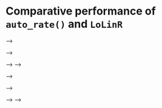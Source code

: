 # Comparative performance of `auto_rate()` and `LoLinR`

<!-- <!-- In this vignette we compare `auto_rate()` to a different method for detecting linear regions in time series data. --> -->

<!-- To our current knowledge, one other R package, [`LoLinR`](https://colin-olito.github.io/LoLinR/vignettes/LoLinR.html) (Olito et al. 2017), performs ranking techniques on time series data. -->
<!-- <!-- This is similar to `respR`'s `auto_rate()` function which contains a method (`method = "linear"`) to detect linear regions. --> -->
<!-- The two packages use fundamentally different techniques to estimate linear regions of data. -->
<!-- We detail `auto_rate()`'s methods [here](https://januarharianto.github.io/respR/articles/auto_rate.html).  -->
<!-- `LoLinR`'s methods can be found in their online vignette [here](https://colin-olito.github.io/LoLinR/vignettes/LoLinR.html), and Olito et al. (JEB, 2017).  -->

<!-- To summarise the main differences between the two methods: -->

<!-- <!-- LoLinR is designed to be able to do this on any time series datasets, not just respirometry data.  --> -->
<!-- <!-- However, the same is true of `auto_rate()`; while `respR` has a focus as an end-to-end solution for processing and analysing respirometry experiments, `auto_rate()` can similarly be used on any data.  --> -->

<!-- <!-- The two methods use fundamentally different techniques to detect linear regions of data; we detail `auto_rate()` methods [here](https://januarharianto.github.io/respR/articles/auto_rate.html). `LoLinR` methods can be found in `LoLinR`'s online vignette [here](https://github.com/colin-olito/LoLinR), and Olito et al. (JEB, 2017). To summarise the main differences: --> -->

<!-- 1. `auto_rate()` uses machine learning techniques to detect linear segments first before running linear regressions on these data regions. `LoLinR`, by contrast, performs all possible linear regressions on the data first, and then implements a ranking algorithm such that the most linear regions are top-ranked.  -->

<!-- 2. `LoLinR`'s algorithms use three different metrics to select linear data, in which at least one performs very well to detect linear segments -- even if a small amount data is provided (<100 samples). In comparison, `auto_rate()` uses only one method  (kernel density estimation), which performs less accurately at smaller sample sizes, but that accuracy increases greatly with more data available. -->

<!-- <!-- 3. `auto_rate()` is several orders of magnitude faster, even as it performs hundreds to thousands of rolling regressions at a time. It is a better option for large data, while LoLinR might be the function of choice for smaller datasets since its speed decreases *exponentially* as data gets bigger.  --> -->

<!-- 3. Because `auto_rate()` detects linear data first before it performs linear regressions, it is several orders of magnitude faster than `LoLinR`. Thus `auto_rate()` is ideal for large data. On the other hand, `LoLinR` is restricted to small datasets (see below).  -->

<!-- Thus, even though both packages can perform linear metric analysis and determine the "most linear" section of a plot, the user will observe varying differences between the two methods used (see Comparisons section below). -->

<!-- ## Processing times -->

<!-- The main function in `LoLinR` is called `rankLocReg()`.  -->
<!-- The time it takes this function to process data follows an exponential relationship with its length, illustrated below: -->

<!-- ```{r, echo = F, out.width = "700px"} -->
<!-- knitr::include_graphics("https://raw.githubusercontent.com/januarharianto/respR/develop/vignettes/img/lolinr_times.png") -->
<!-- ``` -->


<!-- `rankLocReg()` was run on different sized datasets (blue dots) and the time to completion recorded.  -->
<!-- These analyses were run in RStudio on the same dataset subset to the appropriate length, on a 2017 Macbook Pro with 3.1 GHz Intel Core i5 processor, 16GB RAM, and no other applications running.  -->
<!-- The orange dots are estimated completion times for larger datasets extrapolated from the results.  -->
<!-- **Note the log scale.** -->



<!-- As we can see, any dataset larger than around 400 to 500 in length takes a prohibitively long time to be processed by `rankLocReg()`.  -->
<!-- In a test under the same conditions, `auto_rate()` processed a dataset of 5000 datapoints in size in 1.25 seconds; `rankLocReg()` would take 47 days.  -->
<!-- One dataset included in `respR` (`squid.rd`) is over 34,000 datapoints in length. `auto_rate()` completed analysis of this dataset in 18.5 seconds; under the exponential relationship of `rankLocReg()` this would take approximately *163 years* to be processed.  -->
<!-- In reality, it is likely (as we have experienced) RAM limits will cause the `rankLocReg()` process to crash well before these durations are reached.  -->

<!-- <!-- Therefore, it is clear `rankLocReg()` is not a practical solution for analysis of data more than a few hundred datapoints long.  --> -->
<!-- The developers of `LoLinR` are aware of the processing limitations of `rankLocReg()`, and in the documentaton for the package recommend thinning (i.e. subsampling) datasets longer than 500 in length using another function that they provided, `thinData()`. -->
<!-- <!-- However, thinning datasets of thousands to tens of thousands of datapoints to only a few hundred would inevitably cause loss of information and is not an acceptable solution.  --> -->
<!-- However, thinning datasets of thousands to tens of thousands of datapoints to only a few hundred would inevitably cause loss of information, which may not be desirable in certain use cases. -->

<!-- ## Comparisons -->

<!-- We provide below comparisons of the outputs of `auto_rate()` and `rankLocReg()` on simulated data generated by the `sim_data()` function and on real experimental data included in both packages. -->
<!-- Because of `rankLocReg()`'s limitations for large data, the analysis of all data in these comparisons is restricted to 150 data points.  -->
<!-- There are no such restrictions in `auto_rate()`, so for experimental data it was used without modifications to its length. However for `rankLocReg()` they were, as recommended in the `LoLinR` documentation, subsampled beforehand to 150 datapoints in length using the `thinData()` function.  -->
<!-- Because `rankLocReg()` has three different methods (`z`, `eq`, and `pc`) to rank the data, for the comparisons below we selected the most accurate method that best ranked the data in each case. -->

<!-- We show the output diagnostic plots for each function on six sample data analyses, plus a summary of the top ranked linear section identified showing the rate, and start and end times of the estimated linear region. -->


<!-- ### Simulated data: default -->

<!-- ```{r, echo=FALSE} -->
<!-- library(respR) -->
<!-- library(LoLinR) -->
<!-- ``` -->

<!-- ```{r, results=FALSE} -->
<!-- set.seed(769) -->
<!-- sim1 <- sim_data(150) -->
<!-- ## respR: -->
<!-- rspr1 <- auto_rate(sim1$df) -->
<!-- ``` -->

<!-- ```{r, fig.height=8} -->
<!-- ## LoLinR: -->
<!-- lir1 <- rankLocReg(xall = sim1$df$x, yall = sim1$df$y, 0.2, method = 'pc') -->
<!-- plot(lir1) -->
<!-- ``` -->


<!-- ```{r, echo = FALSE} -->
<!-- ## respR -->
<!-- rir_r <- rspr1$rate[1] #rate -->
<!-- rir_s <- rspr1$summary$time[1] #start time -->
<!-- rir_e <- rspr1$summary$endtime[1] #end time -->
<!-- ## LoLinR -->
<!-- lir_r <- lir1$allRegs$b1[1] -->
<!-- lir_s <- lir1$allRegs$Lbound[1] -->
<!-- lir_e <- lir1$allRegs$Rbound[1] -->
<!-- ``` -->

<!-- ```{r, echo = FALSE} -->
<!-- ## Compare top ranked outputs -->

<!-- ## respR -->
<!-- cat("Compare top ranked outputs") -->
<!-- cat(" ") -->
<!-- cat("respR") -->
<!-- cat(paste0("Rate: ", round(rir_r, 4))) #rate -->
<!-- cat(paste0("Start Time: ", rir_s)) #rate -->
<!-- cat(paste0("End Time: ", rir_e)) #rate -->
<!-- cat(" ") -->
<!-- cat("LoLinR") -->
<!-- cat(paste0("Rate: ", round(lir_r, 4))) #rate -->
<!-- cat(paste0("Start Time: ", lir_s)) #rate -->
<!-- cat(paste0("End Time: ", lir_e)) #rate -->
<!-- ``` -->

<!-- ### Simulated data: corrupted -->

<!-- ```{r, results=FALSE} -->
<!-- set.seed(112) -->
<!-- sim2 <- sim_data(150, type = "corrupted") -->
<!-- ## respR: -->
<!-- rspr2 <- auto_rate(sim2$df) -->
<!-- ``` -->

<!-- ```{r, fig.height=8} -->
<!-- ## LoLinR: -->
<!-- lir2 <- rankLocReg(xall = sim2$df$x, yall = sim2$df$y, 0.2, "pc") -->
<!-- plot(lir2) -->
<!-- ``` -->

<!-- ```{r, echo = FALSE} -->
<!-- ## respR -->
<!-- rir_r <- rspr2$rate[1] #rate -->
<!-- rir_s <- rspr2$summary$time[1] #start time -->
<!-- rir_e <- rspr2$summary$endtime[1] #end time -->
<!-- ## LoLinR -->
<!-- lir_r <- lir2$allRegs$b1[1] -->
<!-- lir_s <- lir2$allRegs$Lbound[1] -->
<!-- lir_e <- lir2$allRegs$Rbound[1] -->
<!-- ``` -->

<!-- ```{r, echo = FALSE} -->
<!-- ## Compare top ranked outputs -->

<!-- ## respR -->
<!-- cat("Compare top ranked outputs") -->
<!-- cat(" ") -->
<!-- cat("respR") -->
<!-- cat(paste0("Rate: ", round(rir_r, 4))) #rate -->
<!-- cat(paste0("Start Time: ", rir_s)) #rate -->
<!-- cat(paste0("End Time: ", rir_e)) #rate -->
<!-- cat(" ") -->
<!-- cat("LoLinR") -->
<!-- cat(paste0("Rate: ", round(lir_r, 4))) #rate -->
<!-- cat(paste0("Start Time: ", lir_s)) #rate -->
<!-- cat(paste0("End Time: ", lir_e)) #rate -->
<!-- ``` -->

<!-- ### Simulated data: segmented -->

<!-- ```{r, results=FALSE} -->
<!-- set.seed(546) -->
<!-- sim3 <- sim_data(150, type = "segmented") -->
<!-- ## respR: -->
<!-- rspr3 <- auto_rate(sim3$df) -->
<!-- ``` -->

<!-- ```{r, fig.height=8} -->
<!-- ## LoLinR: -->
<!-- lir3 <- rankLocReg(xall = sim3$df$x, yall = sim3$df$y, 0.2, "pc") -->
<!-- plot(lir3) -->
<!-- ``` -->

<!-- ```{r, echo = FALSE} -->
<!-- ## respR -->
<!-- rir_r <- rspr3$rate[1] #rate -->
<!-- rir_s <- rspr3$summary$time[1] #start time -->
<!-- rir_e <- rspr3$summary$endtime[1] #end time -->
<!-- ## LoLinR -->
<!-- lir_r <- lir3$allRegs$b1[1] -->
<!-- lir_s <- lir3$allRegs$Lbound[1] -->
<!-- lir_e <- lir3$allRegs$Rbound[1] -->
<!-- ``` -->

<!-- ```{r, echo = FALSE} -->
<!-- ## Compare top ranked outputs -->

<!-- ## respR -->
<!-- cat("Compare top ranked outputs") -->
<!-- cat(" ") -->
<!-- cat("respR") -->
<!-- cat(paste0("Rate: ", round(rir_r, 4))) #rate -->
<!-- cat(paste0("Start Time: ", rir_s)) #rate -->
<!-- cat(paste0("End Time: ", rir_e)) #rate -->
<!-- cat(" ") -->
<!-- cat("LoLinR") -->
<!-- cat(paste0("Rate: ", round(lir_r, 4))) #rate -->
<!-- cat(paste0("Start Time: ", lir_s)) #rate -->
<!-- cat(paste0("End Time: ", lir_e)) #rate -->
<!-- ``` -->

<!-- ### Experimental data: UrchinData from LoLinR -->

<!-- ```{r, results=FALSE} -->
<!-- ## respR: -->
<!-- Urch1 <- select(UrchinData, 1, 4) -->

<!-- respr_urchindata <- auto_rate(Urch1) -->
<!-- ``` -->

<!-- ```{r, fig.height=8} -->
<!-- ## LoLinR: -->
<!-- lolinr_urchindata  <-  rankLocReg(xall=UrchinData$time, yall=UrchinData$C, alpha=0.2, method="z") -->
<!-- plot(lolinr_urchindata) -->
<!-- ``` -->

<!-- ```{r, echo = FALSE} -->
<!-- ## respR -->
<!-- rir_r <- respr_urchindata$rate[1] #rate -->
<!-- rir_s <- respr_urchindata$summary$time[1] #start time -->
<!-- rir_e <- respr_urchindata$summary$endtime[1] #end time -->
<!-- ## LoLinR -->
<!-- lir_r <- lolinr_urchindata$allRegs$b1[1] -->
<!-- lir_s <- UrchinData$time[lolinr_urchindata$allRegs$Lbound[1]] -->
<!-- lir_e <- UrchinData$time[lolinr_urchindata$allRegs$Rbound[1]] -->
<!-- ``` -->

<!-- ```{r, echo = FALSE} -->
<!-- ## Compare top ranked outputs -->

<!-- ## respR -->
<!-- cat("Compare top ranked outputs") -->
<!-- cat(" ") -->
<!-- cat("respR") -->
<!-- cat(paste0("Rate: ", round(rir_r, 4))) #rate -->
<!-- cat(paste0("Start Time: ", rir_s)) #rate -->
<!-- cat(paste0("End Time: ", rir_e)) #rate -->
<!-- cat(" ") -->
<!-- cat("LoLinR") -->
<!-- cat(paste0("Rate: ", round(lir_r, 4))) #rate -->
<!-- cat(paste0("Start Time: ", lir_s)) #rate -->
<!-- cat(paste0("End Time: ", lir_e)) #rate -->
<!-- ``` -->

<!-- ### Experimental data: CormorantData from LoLinR -->

<!-- ```{r, results=FALSE} -->
<!-- ## respR: -->
<!-- rcor <- auto_rate(CormorantData) -->
<!-- ``` -->

<!-- ```{r, fig.height=8} -->
<!-- ## LoLinR: -->
<!-- lcor  <-  thinData(CormorantData, by = nrow(CormorantData)/150)$newData1 # thin data -->
<!-- lcoregs <- rankLocReg(xall=lcor$Time, yall=lcor$VO2.ml.min, alpha=0.2,  -->
<!--   method="eq", verbose=FALSE) -->
<!-- lcoregs  <-  reRank(lcoregs, newMethod='pc') -->
<!-- plot(lcoregs) -->
<!-- ``` -->

<!-- ```{r, echo = FALSE} -->
<!-- ## respR -->
<!-- rir_r <- rcor$rate[1] #rate -->
<!-- rir_s <- rcor$summary$time[1] #start time -->
<!-- rir_e <- rcor$summary$endtime[1] #end time -->
<!-- ## LoLinR -->
<!-- lir_r <- lcoregs$allRegs$b1[1] -->
<!-- lir_s <- lcor$Time[lcoregs$allRegs$Lbound[1]] -->
<!-- lir_e <- lcor$Time[lcoregs$allRegs$Rbound[1]] -->
<!-- ``` -->

<!-- ```{r, echo = FALSE} -->
<!-- ## Compare top ranked outputs -->

<!-- ## respR -->
<!-- cat("Compare top ranked outputs") -->
<!-- cat(" ") -->
<!-- cat("respR") -->
<!-- cat(paste0("Rate: ", round(rir_r, 5))) #rate -->
<!-- cat(paste0("Start Time: ", round(rir_s, 2))) #rate -->
<!-- cat(paste0("End Time: ", round(rir_e, 2))) #rate -->
<!-- cat(" ") -->
<!-- cat("LoLinR") -->
<!-- cat(paste0("Rate: ", round(lir_r, 5))) #rate -->
<!-- cat(paste0("Start Time: ", round(lir_s, 2))) #rate -->
<!-- cat(paste0("End Time: ", round(lir_e, 2))) #rate -->
<!-- ``` -->


<!-- ### Experimental data: squid.rd from respR -->

<!-- ```{r, results=FALSE} -->
<!-- ## respR: -->
<!-- rsquid <- auto_rate(squid.rd) -->
<!-- ``` -->

<!-- ```{r, fig.height=8} -->
<!-- ## LoLinR: -->
<!-- lsquid <- thinData(squid.rd, by = nrow(squid.rd)/150)$newData1 -->
<!-- lsquidregs <- rankLocReg(xall=lsquid$Time, yall=lsquid$o2, alpha=0.2,  -->
<!--   method="eq") -->
<!-- plot(lsquidregs) -->
<!-- ``` -->

<!-- ```{r, echo = FALSE} -->
<!-- ## respR -->
<!-- rir_r <- rsquid$rate[1] #rate -->
<!-- rir_s <- rsquid$summary$time[1] #start time -->
<!-- rir_e <- rsquid$summary$endtime[1] #end time -->
<!-- ## LoLinR -->
<!-- lir_r <- lsquidregs$allRegs$b1[1] -->
<!-- lir_s <- lsquid$Time[lsquidregs$allRegs$Lbound[1]] -->
<!-- lir_e <- lsquid$Time[lsquidregs$allRegs$Rbound[1]] -->
<!-- ``` -->

<!-- ```{r, echo = FALSE} -->
<!-- ## Compare top ranked outputs -->

<!-- ## respR -->
<!-- cat("Compare top ranked outputs") -->
<!-- cat(" ") -->
<!-- cat("respR") -->
<!-- cat(paste0("Rate: ", round(rir_r, 8))) #rate -->
<!-- cat(paste0("Start Time: ", rir_s)) #rate -->
<!-- cat(paste0("End Time: ", rir_e)) #rate -->
<!-- cat(" ") -->
<!-- cat("LoLinR") -->
<!-- cat(paste0("Rate: ", round(lir_r, 8))) #rate -->
<!-- cat(paste0("Start Time: ", lir_s)) #rate -->
<!-- cat(paste0("End Time: ", lir_e)) #rate -->
<!-- ``` -->

<!-- ## Summary -->

<!-- We can see from the above comparisons that in these examples on small datasets, `auto_rate` and `rankLocReg` output similar results in identifying linear regions. Rates identified are often (within the magnitudes of the data ranges used) only marginally different, and typically the start and end times of the linear region identified are similar, or at least the regions widely overlap.  -->

<!-- Again, we must stress that comparisons between these functions are limited because of the need in `rankLocReg` to subsample long data to a manageable length. It is likely that some of the minor differences in results comes from reducing the number of datapoints `rankLocReg` has to work with, though some is also presumably attributable to the different analytical methodologies.  -->
<!-- These results do suggest that this thinning does not radically alter the data, and so the results from `rankLocReg` would be valid in these cases. However, this is a very limited comparison: in these examples we only had to thin two of the datasets. There may be cases where such thinning alters the characteristics of the data such that `rankLocReg` identifies incorrect linear segments, or identifies different linear sections depending on the degree of thinning performed. This could particularly be the case where the rates fluctuate rapidly, or data is of very high resolution.  -->
<!-- The same is of course true of `auto_rate`; the algorithms are complex but fallible, so it may on occasion identify spurious or incorrect linear regions. So we again remind users that they should always examine the results output by `auto_rate` to ensure they are relevant to the question of interest.  -->

<!-- In the case of which of these methods to use with your respirometry data, caution would suggest that all possible datapoints be used in analyses if possible, and as we have shown here and in the [performance vignette](https://januarharianto.github.io/respR/articles/performance.html) `auto_rate` handles large data easily, while `LoLinR` clearly does not.   -->

<!-- Users are very much encouraged to explore both functions and compare the outputs with their own data. However, given that `auto_rate` and `rankLocReg` appear to perform similarly in identifying linear regions of data, but in `auto_rate` a reduction in data resolution is unnecessary, we would advocate the use of `auto_rate` for your respirometry data unless you have a particular reason to believe `LoLinR` package will output more relevant results.  -->

<!-- ## References -->

<!-- Olito, C., White, C. R., Marshall, D. J., & Barneche, D. R. (2017). Estimating monotonic rates from biological data using local linear regression. The Journal of Experimental Biology, jeb.148775-jeb.148775. doi:10.1242/jeb.148775 -->
